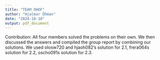 ```yaml
---
title: "TEAM OHOF"
author: "Hjalmar Öhman"
date: "2024-10-10"
output: pdf_document
---
```

Contribution:
All four members solved the problems on their own. We then discussed the answers and compiled the group report by combining our solutions. We used olosw720 and hjaoh082's solution for 2.1, frera064s solution for 2.2, oscho091s solution for 2.3.


